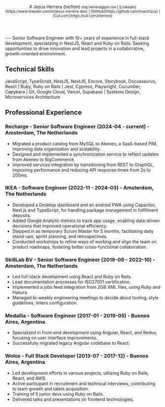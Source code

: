 <header className="flex justify-between">
# Jesus Herrera (he/him) 

<small className="text-xs">
maj.herrera@pm.me | [LinkedIn](https://www.linkedin.com/in/jesus-herrera-dev) | [GitHub](https://github.com/trueshizus) | [Cal.com](https://cal.com/jherrera)
</small>
</header>
---
Senior Software Engineer with 10+ years of experience in full-stack development, specializing in NextJS, React and Ruby on Rails. Seeking opportunities to drive innovation and lead projects in a collaborative, growth-oriented environment.

## Technical Skills
 JavaScript, TypeScript, NestJS, NextJS, Encore, Storybook, Docussaurus, React | Ruby, Ruby on Rails | Jest, Cypress, Playwright, Cucumber, Capybara | Git, Google Cloud, Vercel, Supabase | Systems Design, Microservices Architecture

## Professional Experience

### Recharge - Senior Software Engineer (2024-04 - current) - Amsterdam, The Netherlands
- Migrated a product catalog from MySQL to Akeneo, a SaaS-based PIM, improving data organization and scalability.
- Designed and implemented a synchronization service to reflect updates from Akeneo to BigCommerce.
- Improved services integration by transitioning from REST to GraphQL, improving performance and reducing API response times from 2s to 200ms.

### IKEA - Software Engineer (2022-11 - 2024-03) - Amsterdam, The Netherlands
- Developed a Desktop dashboard and an android PWA using Capacitor, Next.js and TypeScript, for handling package management in fulfillment deposits.
- Added Google Analytic metrics to track app usage, enabling data-driven decisions that improved operational efficiency.
- Stepped in as temporary Scrum Master for 5 months, facilitating daily stand-ups, sprint planning, and retrospectives.
- Conducted workshops to refine ways of working and align the team on product roadmaps, fostering better cross-functional collaboration.

### SkillLab BV - Senior Software Engineer (2019-09 - 2022-10) - Amsterdam, The Netherlands
- Led full-stack development using React and Ruby on Rails.
- Lead documentation processes for ISO27001 certification.
- Implemented a jobs feed integration from 2GB XML files, using Ruby and Hasura.
- Managed bi-weekly engineering meetings to decide about tooling, style guidelines, linters configuration.

### Medallia - Software Engineer (2017-01 - 2019-05) - Buenos Aires, Argentina
- Specialized in front-end development using Angular, React, and Redux, focusing on user interface improvements.
- Successfully migrated legacy Angular codebase to React.

### Wolox - Full Stack Developer (2013-07 - 2017-12) - Buenos Aires, Argentina
- Led development efforts in various projects, utilizing Ruby on Rails, React, and AWS.
- Active participant in recruitment and technical interviews, contributing to team growth and talent acquisition.
- Training of 5 junior devs using Ruby on Rails.
- Delivered talks and presentations on frontend technologies.

